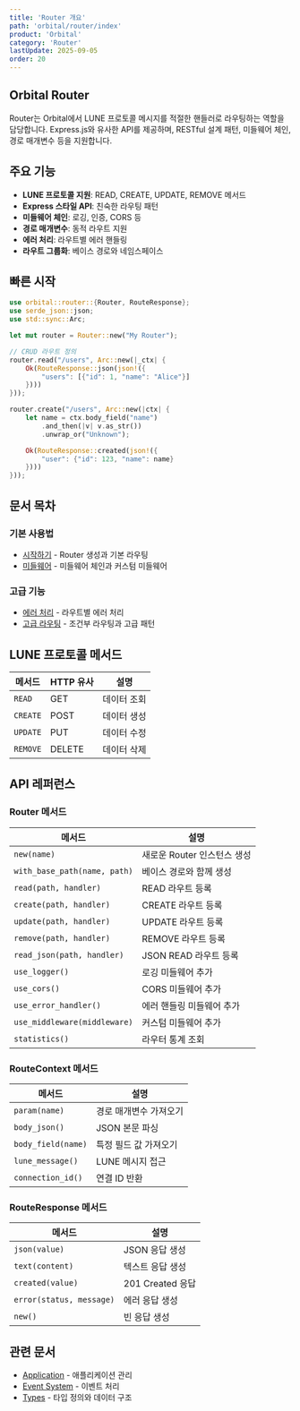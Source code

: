 ```yaml
---
title: 'Router 개요'
path: 'orbital/router/index'
product: 'Orbital'
category: 'Router'
lastUpdate: 2025-09-05
order: 20
---
```


## Orbital Router

Router는 Orbital에서 LUNE 프로토콜 메시지를 적절한 핸들러로 라우팅하는 역할을 담당합니다. Express.js와 유사한 API를 제공하며, RESTful 설계 패턴, 미들웨어 체인, 경로 매개변수 등을 지원합니다.

## 주요 기능

- **LUNE 프로토콜 지원**: READ, CREATE, UPDATE, REMOVE 메서드
- **Express 스타일 API**: 친숙한 라우팅 패턴
- **미들웨어 체인**: 로깅, 인증, CORS 등
- **경로 매개변수**: 동적 라우트 지원
- **에러 처리**: 라우트별 에러 핸들링
- **라우트 그룹화**: 베이스 경로와 네임스페이스

## 빠른 시작

```rust
use orbital::router::{Router, RouteResponse};
use serde_json::json;
use std::sync::Arc;

let mut router = Router::new("My Router");

// CRUD 라우트 정의
router.read("/users", Arc::new(|_ctx| {
    Ok(RouteResponse::json(json!({
        "users": [{"id": 1, "name": "Alice"}]
    })))
}));

router.create("/users", Arc::new(|ctx| {
    let name = ctx.body_field("name")
        .and_then(|v| v.as_str())
        .unwrap_or("Unknown");

    Ok(RouteResponse::created(json!({
        "user": {"id": 123, "name": name}
    })))
}));
```

## 문서 목차

### 기본 사용법

- [시작하기](/docs/orbital/router/getting-started) - Router 생성과 기본 라우팅
- [미들웨어](/docs/orbital/router/middleware) - 미들웨어 체인과 커스텀 미들웨어

### 고급 기능

- [에러 처리](/docs/orbital/router/error-handling) - 라우트별 에러 처리
- [고급 라우팅](/docs/orbital/router/advanced) - 조건부 라우팅과 고급 패턴

## LUNE 프로토콜 메서드

| 메서드   | HTTP 유사 | 설명        |
| -------- | --------- | ----------- |
| `READ`   | GET       | 데이터 조회 |
| `CREATE` | POST      | 데이터 생성 |
| `UPDATE` | PUT       | 데이터 수정 |
| `REMOVE` | DELETE    | 데이터 삭제 |

## API 레퍼런스

### Router 메서드

| 메서드                       | 설명                        |
| ---------------------------- | --------------------------- |
| `new(name)`                  | 새로운 Router 인스턴스 생성 |
| `with_base_path(name, path)` | 베이스 경로와 함께 생성     |
| `read(path, handler)`        | READ 라우트 등록            |
| `create(path, handler)`      | CREATE 라우트 등록          |
| `update(path, handler)`      | UPDATE 라우트 등록          |
| `remove(path, handler)`      | REMOVE 라우트 등록          |
| `read_json(path, handler)`   | JSON READ 라우트 등록       |
| `use_logger()`               | 로깅 미들웨어 추가          |
| `use_cors()`                 | CORS 미들웨어 추가          |
| `use_error_handler()`        | 에러 핸들링 미들웨어 추가   |
| `use_middleware(middleware)` | 커스텀 미들웨어 추가        |
| `statistics()`               | 라우터 통계 조회            |

### RouteContext 메서드

| 메서드             | 설명                   |
| ------------------ | ---------------------- |
| `param(name)`      | 경로 매개변수 가져오기 |
| `body_json()`      | JSON 본문 파싱         |
| `body_field(name)` | 특정 필드 값 가져오기  |
| `lune_message()`   | LUNE 메시지 접근       |
| `connection_id()`  | 연결 ID 반환           |

### RouteResponse 메서드

| 메서드                   | 설명             |
| ------------------------ | ---------------- |
| `json(value)`            | JSON 응답 생성   |
| `text(content)`          | 텍스트 응답 생성 |
| `created(value)`         | 201 Created 응답 |
| `error(status, message)` | 에러 응답 생성   |
| `new()`                  | 빈 응답 생성     |

## 관련 문서

- [Application](/docs/orbital/application) - 애플리케이션 관리
- [Event System](/docs/orbital/event) - 이벤트 처리
- [Types](/docs/orbital/types) - 타입 정의와 데이터 구조
